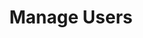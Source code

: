 ---
title: Manage Users
description: Lorem ipsum dolor sit amet, consectetur adipiscing elit.
permalink: manage-users
icon: lucide:user-cog
order: 1
---